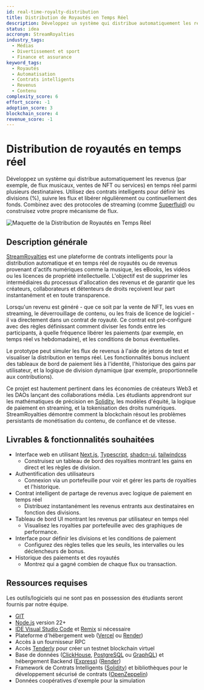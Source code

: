 ```yaml
---
id: real-time-royalty-distribution
title: Distribution de Royautés en Temps Réel
description: Développez un système qui distribue automatiquement les revenus (par exemple, de flux musicaux, ventes de NFT ou services) en temps réel parmi plusieurs destinataires. Utilisez des contrats intelligents pour définir les divisions (%), suivre les flux et libérer régulièrement ou continuellement des fonds. Combinez avec des protocoles de streaming (comme Superfluid) ou construisez votre propre mécanisme de flux.
status: idea
accronym: StreamRoyalties
industry_tags:
  - Médias
  - Divertissement et sport
  - Finance et assurance
keyword_tags:
  - Royautés
  - Automatisation
  - Contrats intelligents
  - Revenus
  - Contenu
complexity_score: 6
effort_score: -1
adoption_score: 3
blockchain_score: 4
revenue_score: -1
---
```



# Distribution de royautés en temps réel

Développez un système qui distribue automatiquement les revenus (par exemple, de flux musicaux, ventes de NFT ou services) en temps réel parmi plusieurs destinataires. Utilisez des contrats intelligents pour définir les divisions (%), suivre les flux et libérer régulièrement ou continuellement des fonds. Combinez avec des protocoles de streaming (comme [Superfluid](https://www.superfluid.finance/)) ou construisez votre propre mécanisme de flux.

![Maquette de la Distribution de Royautés en Temps Réel](/images/project/real-time-royalty-distribution.jpg)

## Description générale

[StreamRoyalties](https://streamroyalties.monark.io) est une plateforme de contrats intelligents pour la distribution automatique et en temps réel de royautés ou de revenus provenant d'actifs numériques comme la musique, les eBooks, les vidéos ou les licences de propriété intellectuelle. L'objectif est de supprimer les intermédiaires du processus d'allocation des revenus et de garantir que les créateurs, collaborateurs et détenteurs de droits reçoivent leur part instantanément et en toute transparence.

Lorsqu'un revenu est généré - que ce soit par la vente de NFT, les vues en streaming, le déverrouillage de contenu, ou les frais de licence de logiciel - il va directement dans un contrat de royauté. Ce contrat est pré-configuré avec des règles définissant comment diviser les fonds entre les participants, à quelle fréquence libérer les paiements (par exemple, en temps réel vs hebdomadaire), et les conditions de bonus éventuelles.

Le prototype peut simuler les flux de revenus à l'aide de jetons de test et visualiser la distribution en temps réel. Les fonctionnalités bonus incluent des tableaux de bord de paiement liés à l'identité, l'historique des gains par utilisateur, et la logique de division dynamique (par exemple, proportionnelle aux contributions).

Ce projet est hautement pertinent dans les économies de créateurs Web3 et les DAOs lançant des collaborations média. Les étudiants apprendront sur les mathématiques de précision en [Solidity](https://soliditylang.org/), les modèles d'équité, la logique de paiement en streaming, et la tokenisation des droits numériques. StreamRoyalties démontre comment la blockchain résout les problèmes persistants de monétisation du contenu, de confiance et de vitesse.

## Livrables & fonctionnalités souhaitées

- Interface web en utilisant [Next.js](https://nextjs.org/), [Typescript](https://www.typescriptlang.org/), [shadcn-ui](https://ui.shadcn.com/), [tailwindcss](https://tailwindcss.com/)
    - Construisez un tableau de bord des royalties montrant les gains en direct et les règles de division.
- Authentification des utilisateurs 
    - Connexion via un portefeuille pour voir et gérer les parts de royalties et l'historique.
- Contrat intelligent de partage de revenus avec logique de paiement en temps réel
    - Distribuez instantanément les revenus entrants aux destinataires en fonction des divisions.
- Tableau de bord UI montrant les revenus par utilisateur en temps réel
    - Visualisez les royalties par portefeuille avec des graphiques de performance.
- Interface pour définir les divisions et les conditions de paiement
    - Configurez des règles telles que les seuils, les intervalles ou les déclencheurs de bonus.
- Historique des paiements et des royautés
    - Montrez qui a gagné combien de chaque flux ou transaction.

## Ressources requises

Les outils/logiciels qui ne sont pas en possession des étudiants seront fournis par notre équipe.

- [GIT](https://git-scm.com/)
- [Node.js](https://nodejs.org/) version 22+
- [IDE Visual Studio Code](https://code.visualstudio.com/) et [Remix](https://remix-project.org/) si nécessaire
- Plateforme d'hébergement web ([Vercel](https://vercel.com/) ou [Render](https://render.com/))
- Accès à un fournisseur RPC
- Accès [Tenderly](https://tenderly.co/) pour créer un testnet blockchain virtuel
- Base de données ([ClickHouse](https://clickhouse.com/), [PostgreSQL](https://www.postgresql.org/) ou [GraphQL](https://graphql.org/)) et hébergement Backend ([Express](https://expressjs.com/)) ([Render](https://render.com/))
- Framework de Contrats Intelligents ([Solidity](https://soliditylang.org/)) et bibliothèques pour le développement sécurisé de contrats ([OpenZeppelin](https://www.openzeppelin.com/))
- Données coopératives d'exemple pour la simulation